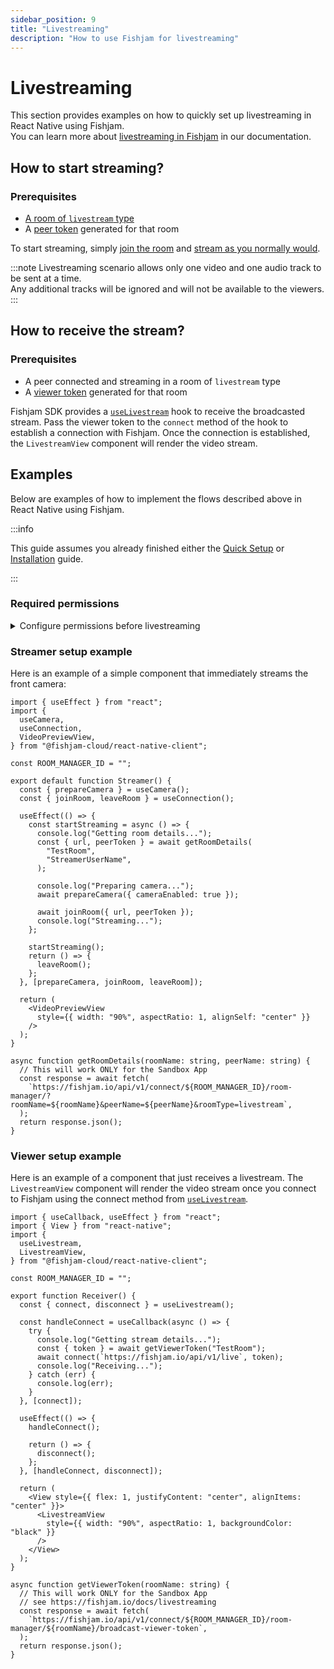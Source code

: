 ```yaml
---
sidebar_position: 9
title: "Livestreaming"
description: "How to use Fishjam for livestreaming"
---
```



# Livestreaming

This section provides examples on how to quickly set up livestreaming in React Native using Fishjam.  
You can learn more about [livestreaming in Fishjam](/livestreaming) in our documentation.

## How to start streaming?

### Prerequisites

- [A room of `livestream` type](/livestreaming)
- A [peer token](/glossary#peer-token) generated for that room

To start streaming, simply [join the room](/react-native/connecting) and [stream as you normally would](/react-native/start-streaming).

:::note
Livestreaming scenario allows only one video and one audio track to be sent at a time.  
Any additional tracks will be ignored and will not be available to the viewers.
:::

## How to receive the stream?

### Prerequisites

- A peer connected and streaming in a room of `livestream` type
- A [viewer token](/livestreaming) generated for that room

Fishjam SDK provides a [`useLivestream`](/api/mobile/functions/useLivestream) hook to receive the broadcasted stream.
Pass the viewer token to the `connect` method of the hook to establish a connection with Fishjam.
Once the connection is established, the `LivestreamView` component will render the video stream.

## Examples

Below are examples of how to implement the flows described above in React Native using Fishjam.

:::info

This guide assumes you already finished either the [Quick Setup](/react-native/quick-setup) or [Installation](/react-native/installation) guide.

:::

### Required permissions

<details>
<summary>Configure permissions before livestreaming</summary>

<ConfigurePermissions />

</details>

### Streamer setup example

Here is an example of a simple component that immediately streams the front camera:

```tsx
import { useEffect } from "react";
import {
  useCamera,
  useConnection,
  VideoPreviewView,
} from "@fishjam-cloud/react-native-client";

const ROOM_MANAGER_ID = "";

export default function Streamer() {
  const { prepareCamera } = useCamera();
  const { joinRoom, leaveRoom } = useConnection();

  useEffect(() => {
    const startStreaming = async () => {
      console.log("Getting room details...");
      const { url, peerToken } = await getRoomDetails(
        "TestRoom",
        "StreamerUserName",
      );

      console.log("Preparing camera...");
      await prepareCamera({ cameraEnabled: true });

      await joinRoom({ url, peerToken });
      console.log("Streaming...");
    };

    startStreaming();
    return () => {
      leaveRoom();
    };
  }, [prepareCamera, joinRoom, leaveRoom]);

  return (
    <VideoPreviewView
      style={{ width: "90%", aspectRatio: 1, alignSelf: "center" }}
    />
  );
}

async function getRoomDetails(roomName: string, peerName: string) {
  // This will work ONLY for the Sandbox App
  const response = await fetch(
    `https://fishjam.io/api/v1/connect/${ROOM_MANAGER_ID}/room-manager/?roomName=${roomName}&peerName=${peerName}&roomType=livestream`,
  );
  return response.json();
}
```

### Viewer setup example

Here is an example of a component that just receives a livestream.
The `LivestreamView` component will render the video stream once you connect to Fishjam using the connect method from [`useLivestream`](/api/mobile/functions/useLivestream).

```tsx
import { useCallback, useEffect } from "react";
import { View } from "react-native";
import {
  useLivestream,
  LivestreamView,
} from "@fishjam-cloud/react-native-client";

const ROOM_MANAGER_ID = "";

export function Receiver() {
  const { connect, disconnect } = useLivestream();

  const handleConnect = useCallback(async () => {
    try {
      console.log("Getting stream details...");
      const { token } = await getViewerToken("TestRoom");
      await connect(`https://fishjam.io/api/v1/live`, token);
      console.log("Receiving...");
    } catch (err) {
      console.log(err);
    }
  }, [connect]);

  useEffect(() => {
    handleConnect();

    return () => {
      disconnect();
    };
  }, [handleConnect, disconnect]);

  return (
    <View style={{ flex: 1, justifyContent: "center", alignItems: "center" }}>
      <LivestreamView
        style={{ width: "90%", aspectRatio: 1, backgroundColor: "black" }}
      />
    </View>
  );
}

async function getViewerToken(roomName: string) {
  // This will work ONLY for the Sandbox App
  // see https://fishjam.io/docs/livestreaming
  const response = await fetch(
    `https://fishjam.io/api/v1/connect/${ROOM_MANAGER_ID}/room-manager/${roomName}/broadcast-viewer-token`,
  );
  return response.json();
}
```
